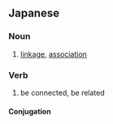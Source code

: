 ==Japanese==
{{ja-kanjitab|れん|かん|yomi=on}}

===Noun===
{{ja-noun|れんかん}}

# [[linkage]], [[association]]

===Verb===
{{ja-verb-suru|tr=intrans|れんかん}}

# be connected, be related
#: {{ja-usex|ＡとＢとを連関させる|Ａ と Ｂ と を れんかん させる|make A be connected to B}}

====Conjugation====
{{ja-suru|れんかん}}